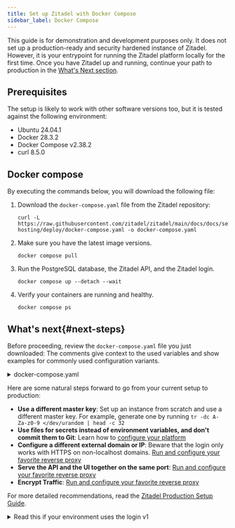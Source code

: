 ```yaml
---
title: Set up Zitadel with Docker Compose
sidebar_label: Docker Compose
---
```



This guide is for demonstration and development purposes only.
It does not set up a production-ready and security hardened instance of Zitadel.
However, it is your entrypoint for running the Zitadel platform locally for the first time.
Once you have Zitadel up and running, continue your path to production in the [What's Next section](#next-steps).

## Prerequisites

The setup is likely to work with other software versions too, but it is tested against the following environment:

- Ubuntu 24.04.1
- Docker 28.3.2
- Docker Compose v2.38.2
- curl 8.5.0

## Docker compose

By executing the commands below, you will download the following file:

1. Download the `docker-compose.yaml` file from the Zitadel repository:
   ```shell
   curl -L https://raw.githubusercontent.com/zitadel/zitadel/main/docs/docs/self-hosting/deploy/docker-compose.yaml -o docker-compose.yaml
   ```
2. Make sure you have the latest image versions.
    ```shell
    docker compose pull
    ```
3. Run the PostgreSQL database, the Zitadel API, and the Zitadel login.
    ```shell
    docker compose up --detach --wait
    ```
4. Verify your containers are running and healthy.
    ```shell
    docker compose ps
    ```

<DefaultUser/>

## What's next{#next-steps}

Before proceeding, review the `docker-compose.yaml` file you just downloaded:
The comments give context to the used variables and show examples for commonly used configuration variants.

<details>
    <summary>docker-compose.yaml</summary>
    <CodeBlock language="yaml">{DockerComposeSource}</CodeBlock>
</details>

Here are some natural steps forward to go from your current setup to production:

- **Use a different master key**: Set up an instance from scratch and use a different master key. For example, generate one by running `tr -dc A-Za-z0-9 </dev/urandom | head -c 32`
- **Use files for secrets instead of environment variables, and don't commit them to Git**: Learn how to [configure your platform](/docs/self-hosting/manage/configure)
- **Configure a different external domain or IP**: Beware that the login only works with HTTPS on non-localhost domains. [Run and configure your favorite reverse proxy](/docs/self-hosting/manage/reverseproxy/reverse_proxy)
- **Serve the API and the UI together on the same port**: [Run and configure your favorite reverse proxy](/docs/self-hosting/manage/reverseproxy/reverse_proxy)
- **Encrypt Traffic**: [Run and configure your favorite reverse proxy](/docs/self-hosting/manage/reverseproxy/reverse_proxy)

For more detailed recommendations, read the [Zitadel Production Setup Guide](/docs/self-hosting/manage/production).

<details>
    <summary>Read this if your environment uses the login v1</summary>
    <p>
        The login v2 is the next generation of the Zitadel login.
        Its code and deployment are easily customizable.
        Unlike the login v1, it runs in its own process.
        The login v2 is enabled by default in new installations.
        But if you've updated your docker-compose.yaml by following this guide,
        you now have a zitadel-login service running which is actually not doing anything, yet.
        The following steps guide you to enable the login v2 in your environment.
    </p>
    <ol>
        <li>Read the login v2 related comments in the docker-compose.yaml.</li>
        <li><a href="/docs/self-hosting/manage/login-client#create-login-client">Manually create a login client personal access token (PAT) for the now running v2 login</a>.</li>
        <li>Move the PAT to `./login-client.pat`</li>
        <li>Restart the login process: `docker compose restart login`</li>
        <li><a href="/docs/self-hosting/manage/login-client#require-login-v2">Enable the Login UI for all users</a></li>
    </ol>
</details>

